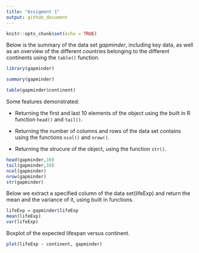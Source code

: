 ```yaml
---
title: "Assigment 1"
output: github_document
---
```


```r
knitr::opts_chunk$set(echo = TRUE)
```


Below is the summary of the data set $\textit{gapminder}$, including key data, as well as an overview of the different countries belonging to the different continents using the $\texttt{table()}$ function.
```r
library(gapminder)

summary(gapminder)

table(gapminder$continent)
```

Some features demonstrated:

  - Returning the first and last $10$ elements of the object using the built in R function $\texttt{head()}$ and $\texttt{tail()}$.
  
  - Returning the number of columns and rows of the data set contains using the functions $\texttt{ncol()}$ and $\texttt{nrow()}$.
  
  - Returning the strucure of the object, using the function $\texttt{str()}$.

```r
head(gapminder,10)
tail(gapminder,10)
ncol(gapminder)
nrow(gapminder)
str(gapminder)

```


Below we extract a specified column of the data set(lifeExp) and return the mean and the variance of it, using built in functions. 

```r
lifeExp = gapminder$lifeExp
mean(lifeExp)
var(lifeExp)

```


Boxplot of the expected lifespan versus continent.

```r
plot(lifeExp ~ continent, gapminder)
```

